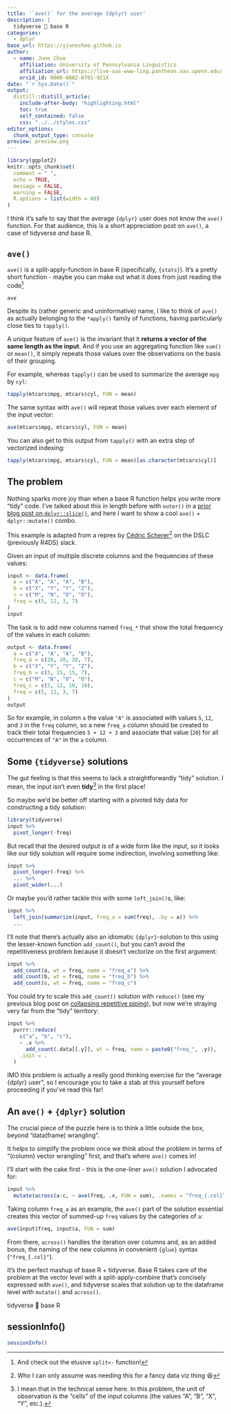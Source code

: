 ```yaml
---
title: '`ave()` for the average {dplyr} user'
description: |
  tidyverse 🤝 base R
categories:
  - dplyr
base_url: https://yjunechoe.github.io
author:
  - name: June Choe
    affiliation: University of Pennsylvania Linguistics
    affiliation_url: https://live-sas-www-ling.pantheon.sas.upenn.edu/
    orcid_id: 0000-0002-0701-921X
date: "`r Sys.Date()`"
output:
  distill::distill_article:
    include-after-body: "highlighting.html"
    toc: true
    self_contained: false
    css: "../../styles.css"
editor_options: 
  chunk_output_type: console
preview: preview.png
---
```


```r
library(ggplot2)
knitr::opts_chunk$set(
  comment = " ",
  echo = TRUE,
  message = FALSE,
  warning = FALSE,
  R.options = list(width = 80)
)
```

I think it's safe to say that the average `{dplyr}` user does not know the `ave()` function. For that audience, this is a short appreciation post on `ave()`, a case of tidyverse _and_ base R.

## `ave()`

`ave()` is a split-apply-function in base R (specifically, `{stats}`). It's a pretty short function - maybe you can make out what it does from just reading the code^[And check out the elusive `split<-` function!]

```r
ave
```


Despite its (rather generic and uninformative) name, I like to think of `ave()` as actually belonging to the `*apply()` family of functions, having particularly close ties to `tapply()`.

A unique feature of `ave()` is the invariant that it **returns a vector of the same length as the input**. And if you use an aggregating function like `sum()` or `mean()`, it simply repeats those values over the observations on the basis of their grouping.

For example, whereas `tapply()` can be used to summarize the average `mpg` by `cyl`:

```r
tapply(mtcars$mpg, mtcars$cyl, FUN = mean)
```

The same syntax with `ave()` will repeat those values over each element of the input vector:

```r
ave(mtcars$mpg, mtcars$cyl, FUN = mean)
```

You can also get to this output from `tapply()` with an extra step of vectorized indexing:

```r
tapply(mtcars$mpg, mtcars$cyl, FUN = mean)[as.character(mtcars$cyl)]
```

## The problem

Nothing sparks more joy than when a base R function helps you write more "tidy" code. I've talked about this in length before with `outer()` in a [prior blog post on `dplyr::slice()`](https://yjunechoe.github.io/posts/2023-06-11-row-relational-operations/), and here I want to show a cool `ave()` + `dplyr::mutate()` combo.

This example is adapted from a reprex by [Cédric Scherer](https://cedricscherer.netlify.app/)^[Who I can only assume was needing this for a fancy data viz thing 😆] on the DSLC (previously R4DS) slack.

Given an input of multiple discrete columns and the frequencies of these values:

```r
input <- data.frame(
  a = c("A", "A", "A", "B"), 
  b = c("X", "Y", "Y", "Z"), 
  c = c("M", "N", "O", "O"), 
  freq = c(5, 12, 3, 7)
)
input
```

The task is to add new columns named `freq_*` that show the total frequency of the values in each column:

```r
output <- data.frame(
  a = c("A", "A", "A", "B"), 
  freq_a = c(20, 20, 20, 7),
  b = c("X", "Y", "Y", "Z"),
  freq_b = c(5, 15, 15, 7), 
  c = c("M", "N", "O", "O"), 
  freq_c = c(5, 12, 10, 10), 
  freq = c(5, 12, 3, 7)
)
output
```

So for example, in column `a` the value `"A"` is associated with values `5`, `12`, and `3` in the `freq` column, so a new `freq_a` column should be created to track their total frequencies `5 + 12 + 3` and associate that value (`20`) for all occurrences of `"A"` in the `a` column.

## Some `{tidyverse}` solutions

The gut feeling is that this seems to lack a straightforwardly "tidy" solution. I mean, the input isn't even **tidy**^[I mean that in the technical sense here. In this problem, the unit of observation is the "cells" of the input columns (the values "A", "B", "X", "Y", etc.).] in the first place!

So maybe we'd be better off starting with a pivoted tidy data for constructing a tidy solution:

```r
library(tidyverse)
input %>% 
  pivot_longer(-freq)
```

But recall that the desired output is of a wide form like the input, so it looks like our tidy solution will require some indirection, involving something like:

```r
input %>% 
  pivot_longer(-freq) %>% 
  ... %>% 
  pivot_wider(...)
```

Or maybe you'd rather tackle this with some `left_join()`s, like:

```r
input %>% 
  left_join(summarize(input, freq_a = sum(freq), .by = a)) %>% 
  ...
```

I'll note that there's actually also an idiomatic `{dplyr}`-solution to this using the lesser-known function `add_count()`, but you can't avoid the repetitiveness problem because it doesn't vectorize on the first argument:

```r
input %>% 
  add_count(a, wt = freq, name = "freq_a") %>% 
  add_count(b, wt = freq, name = "freq_b") %>% 
  add_count(c, wt = freq, name = "freq_c")
```

You could try to scale this `add_count()` solution with `reduce()` (see my previous blog post on [collapsing repetitive piping](https://yjunechoe.github.io/posts/2020-12-13-collapse-repetitive-piping-with-reduce/)), but now we're straying very far from the "tidy" territory:

```r
input %>% 
  purrr::reduce(
    c("a", "b", "c"),
    ~ .x %>% 
      add_count(.data[[.y]], wt = freq, name = paste0("freq_", .y)),
    .init = .
  )
```

IMO this problem is actually a really good thinking exercise for the "average {dplyr} user", so I encourage you to take a stab at this yourself before proceeding if you've read this far!

## An `ave()` + `{dplyr}` solution

The crucial piece of the puzzle here is to think a little outside the box, beyond "data(frame) wrangling".

It helps to simplify the problem once we think about the problem in terms of "(column) vector wrangling" first, and that's where `ave()` comes in!

I'll start with the cake first - this is the one-liner `ave()` solution I advocated for:

```r
input %>% 
  mutate(across(a:c, ~ ave(freq, .x, FUN = sum), .names = "freq_{.col}"))
```

Taking column `freq_a` as an example, the `ave()` part of the solution essential creates this vector of summed-up `freq` values by the categories of `a`:

```r
ave(input$freq, input$a, FUN = sum)
```

From there, `across()` handles the iteration over columns and, as an added bonus, the naming of the new columns in convenient `{glue}` syntax (`"freq_{.col}"`).

It's the perfect mashup of base R + tidyverse. Base R takes care of the problem at the vector level with a split-apply-combine that's concisely expressed with `ave()`, and tidyverse scales that solution up to the dataframe level with `mutate()` and `across()`.

tidyverse 🤝 base R

## sessionInfo()

```r
sessionInfo()
```

